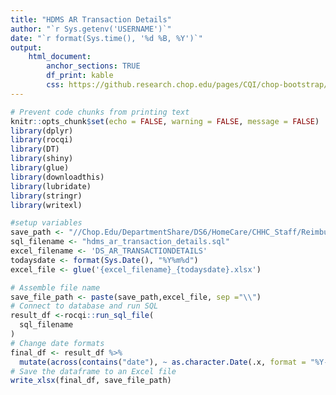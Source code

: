 ```yaml
---
title: "HDMS AR Transaction Details"
author: "`r Sys.getenv('USERNAME')`"
date: "`r format(Sys.time(), '%d %B, %Y')`"
output:
    html_document:
        anchor_sections: TRUE
        df_print: kable
        css: https://github.research.chop.edu/pages/CQI/chop-bootstrap/bootstrap-3/bootstrap.min.css
---
```


```r
# Prevent code chunks from printing text
knitr::opts_chunk$set(echo = FALSE, warning = FALSE, message = FALSE)
library(dplyr)
library(rocqi)
library(DT)
library(shiny)
library(glue)
library(downloadthis)
library(lubridate)
library(stringr)
library(writexl)
```

```r
#setup variables
save_path <- "//Chop.Edu/DepartmentShare/DS6/HomeCare/CHHC_Staff/Reimbursement/Management Tools/Weekly HDMS Spreadsheets/"
sql_filename <- "hdms_ar_transaction_details.sql"
excel_filename <- 'DS_AR_TRANSACTIONDETAILS'
todaysdate <- format(Sys.Date(), "%Y%m%d")
excel_file <- glue('{excel_filename}_{todaysdate}.xlsx')
```



                    
```r
# Assemble file name
save_file_path <- paste(save_path,excel_file, sep ="\\")
# Connect to database and run SQL
result_df <-rocqi::run_sql_file(
  sql_filename
)
# Change date formats
final_df <- result_df %>%
  mutate(across(contains("date"), ~ as.character.Date(.x, format = "%Y-%m-%d")))
# Save the dataframe to an Excel file
write_xlsx(final_df, save_file_path)
```